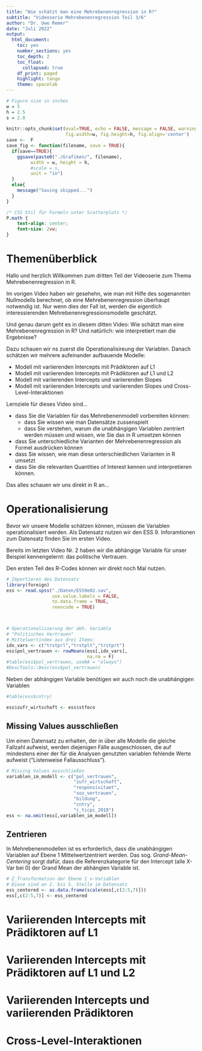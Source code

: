 ```yaml
---
title: "Wie schätzt man eine Mehrebenenregression in R?"
subtitle: "Videoserie Mehrebenenregression Teil 3/6"
author: "Dr. Uwe Remer"
date: "Juli 2022"
output:
  html_document:
    toc: yes
    number_sections: yes
    toc_depth: 2
    toc_float:
      collapsed: true
    df_print: paged
    highlight: tango
    theme: spacelab
---
```


```r
# Figure size in inches
w = 5
h = 2.5
s = 2.8
    
knitr::opts_chunk$set(eval=TRUE, echo = FALSE, message = FALSE, warning = FALSE,
                      fig.width=w, fig.height=h, fig.align='center')
save <-  F
save_fig <- function(filename, save = TRUE){
  if(save==TRUE){
    ggsave(paste0("./Grafiken/", filename), 
         width = w, height = h,
         #scale = s,       
         unit = "in")
  }
  else{
    message("Saving skipped...")
  }
}
```

```css
/* CSS Stil für Formeln unter Scatterplots */
P.math {
    text-align: center;
    font-size: 2vw;
}
```


# Themenüberblick

Hallo und herzlich Willkommen zum dritten Teil der Videoserie zum Thema Mehrebenenregression in R. 



Im vorigen Video haben wir gesehehn, wie man mit Hilfe des sogenannten Nullmodells berechnet, ob eine Mehrebenenregression überhaupt notwendig ist.
Nur wenn dies der Fall ist, werden die eigentlich interessierenden Mehrebenenregressionsmodelle geschätzt.

Und genau darum geht es in diesem ditten Video: Wie schätzt man eine Mehrebenenregression in R? 
Und natürlich: wie interpretiert man die Ergebnisse?

Dazu schauen wir ns zuerst die Operationalisireung der Variablen.
Danach schätzen wir mehrere aufeinander aufbauende Modelle:

- Modell mit variierenden Intercepts mit Prädiktoren auf L1
- Modell mit variierenden Intercepts mit Prädiktoren auf L1 und L2
- Modell mit variierenden Intercepts und variierenden Slopes
- Modell mit variierenden Intercepts und variierenden Slopes und Cross-Level-Interaktionen


Lernziele für dieses Video sind…

- dass Sie die Variablen für das Mehrebenenmodell vorbereiten können:
  - dass Sie wissen wie man Datensätze zussenspielt
  - dass Sie verstehen, warum die unabhängigen Variablen zentriert werden müssen und wissen, wie Sie das in R umsetzen können
- dass Sie unterschiedliche Varianten der Mehrebenenregression als Formel ausdrücken können
- dass Sie wissen, wie man diese unterschiedlichen Varianten in R umsetzt
- dass Sie die relevanten Quantities of Interest kennen und interpretieren können.

Das alles schauen wir uns direkt in R an...


# Operationalisierung

Bevor wir unsere Modelle schätzen können, müssen die Variablen operationalisiert werden. Als Datensatz nutzen wir den ESS 9. Inforamtionen zum Datensatz finden Sie im ersten Video.

Bereits im letzten Video Nr. 2 haben wir die abhängige Variable für unser Beispiel kennengelernt: das politische Vertrauen. 

Den ersten Teil des R-Codes können wir direkt noch Mal nutzen. 

```r
# Importieren des Datensatz
library(foreign)
ess <- read.spss("./Daten/ESS9e02.sav", 
                 use.value.labels = FALSE,
                 to.data.frame = TRUE,
                 reencode = TRUE)



# Operationalisierung der abh. Variable 
# "Politisches Vertrauen"
# Mittelwertindex aus drei Items:
idx_vars <- c("trstprl","trstplt","trstprt")
ess$pol_vertrauen <- rowMeans(ess[,idx_vars], 
                              na.rm = F)
#table(ess$pol_vertrauen, useNA = "always")
#DescTools::Desc(ess$pol_vertrauen)
```

Neben der abhängigen Variable benötigen wir auch noch die unabhängigen Variablen



```r
#table(ess$cntry)

ess$zufr_wirtschaft <- ess$stfeco
```




## Missing Values ausschließen

Um einen Datensatz zu erhalten, der in über alle Modelle die gleiche Fallzahl aufweist, werden diejenigen Fälle ausgeschlossen, die auf mindestens einer der für die Analysen genutzten variablen fehlende Werte aufweist ("Listenweise Fallausschluss").

```r
# Missing Values ausschließen
variablen_im_modell <- c("pol_vertrauen",
                         "zufr_wirtschaft",
                         "responsivitaet",
                         "soz_vertrauen", 
                         "bildung", 
                         "cntry",
                         "c_ticpi_2018")
ess <- na.omit(ess[,variablen_im_modell])
```


## Zentrieren

In Mehrebenenmodellen ist es erforderlich, dass die unabhängigen Variablen auf Ebene 1 Mittelwertzentriert werden. Das sog. *Grand-Mean-Centering* sorgt dafür, dass die Referenzkategorie für den Intercept (alle X-Var bei 0) der Grand Mean der abhängien Variable ist.

```r
# Z_Transformation der Ebene 1 x-Variablen
# Diese sind an 2. bis 5. Stelle im Datensatz
ess_centered <- as.data.frame(scale(ess[,c(2:5,7)]))
ess[,c(2:5,7)] <- ess_centered
```


# Variierenden Intercepts mit Prädiktoren auf L1
# Variierenden Intercepts mit Prädiktoren auf L1 und L2
# Variierenden Intercepts und variierenden Prädiktoren
# Cross-Level-Interaktionen
